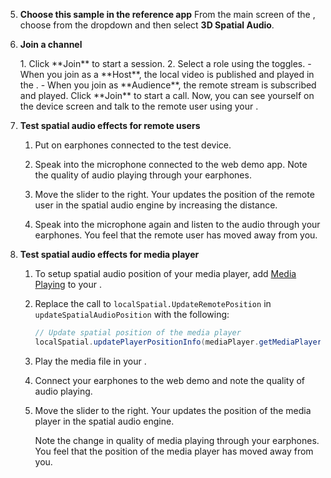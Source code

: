 
<PlatformWrapper platform="unity">

5. **Choose this sample in the reference app**
    From the main screen of the <Vpl k="CLIENT" />, choose **<Vpd k="NAME" />** from the dropdown and then select **3D Spatial Audio**.

1. **Join a channel**

    <ProductWrapper product="{['interactive-live-streaming', 'broadcast-streaming']}">
    1. Click **Join** to start a session.
    2. Select a role using the toggles.
        - When you join as a **Host**, the local video is published and played in the <Vpl k="CLIENT"/>.
        - When you join as **Audience**, the remote stream is subscribed and played.
    </ProductWrapper>

    <ProductWrapper product="video-calling, voice-calling">
    Click **Join** to start a call. Now, you can see yourself on the device screen and talk to the remote user using your <Vpl k="CLIENT"/>.
    </ProductWrapper>

1. **Test spatial audio effects for remote users**

    1. Put on earphones connected to the <Vpl k="NAME"/> test device.

    1. Speak into the microphone connected to the web demo app. Note the quality of audio playing through your earphones.

    1. Move the slider to the right. Your <Vpl k="CLIENT" /> updates the position of the remote user in the spatial audio engine by increasing the distance.
    
    1. Speak into the microphone again and listen to the audio through your earphones. You feel that the remote user has moved away from you.

<ProductWrapper notAllowed = "voice-calling">

8. **Test spatial audio effects for media player**

    1. To setup spatial audio position of your media player, add [Media Playing](/video-calling/develop/play-media) to your <Vpl k="CLIENT" />.
    
    1. Replace the call to `localSpatial.UpdateRemotePosition` in `updateSpatialAudioPosition` with the following:

        ```csharp
        // Update spatial position of the media player
        localSpatial.updatePlayerPositionInfo(mediaPlayer.getMediaPlayerId(), remotePosInfo);
        ```

    1. Play the media file in your <Vpl k="NAME"/> <Vpl k="CLIENT" />.

    1. Connect your earphones to the web demo and note the quality of audio playing.

    1. Move the slider to the right. Your <Vpl k="CLIENT" /> updates the position of the media player in the spatial audio engine.

        Note the change in quality of media playing through your earphones. You feel that the position of the media player has moved away from you.
</ProductWrapper>
</PlatformWrapper>